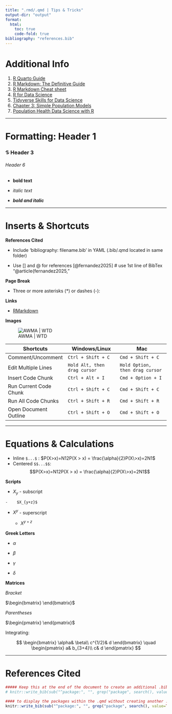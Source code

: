 ---
title: ".rmd/.qmd | Tips & Tricks"
output-dir: "output"
format: 
  html:
    toc: true
    code-fold: true
bibliography: "references.bib"
---


# **Additional Info**

1.  [R Quarto Guide](https://quarto.org/docs/projects/quarto-projects.html#creating-projects)
2.  [R Markdown: The Definitive Guide](https://bookdown.org/yihui/rmarkdown/)
3.  [R Markdown Cheat sheet](file:///C:/Users/rylee/Downloads/rmarkdown.pdf)
4.  [R for Data Science](https://r4ds.had.co.nz/r-markdown.html)
5.  [Tidyverse Skills for Data Science](https://jhudatascience.org/tidyversecourse/)
6.  [Chapter 3: Simple Population Models](https://haddonm.github.io/URMQMF/simple-population-models.html)
7.  [Population Health Data Science with R](https://bookdown.org/taragonmd/phds/)

------------------------------------------------------------------------

# **Formatting**: Header 1

### ⥮ Header 3

###### Header 6

-   **bold text**

-    *italic text*

-   ***bold and italic***

------------------------------------------------------------------------

# Inserts & Shortcuts

**References Cited**

-   Include 'bibliography: filename.bib' in YAML (.bib/.qmd located in same folder)

-    Use $[]$ and $@$ for references [@fernandez2025] \# use 1st line of BibTex "@article{fernandez2025,"

**Page Break**

-   Three or more asterisks (\*) or dashes (-):

**Links**

-    [RMarkdown](https://rmarkdown.rstudio.com/index.html)

**Images**

![AWMA \| WTD](input/AWMAdeer.jpg)

| Shortcuts | Windows/Linux | Mac |
|------------------------|------------------------|------------------------|
| Comment/Uncomment | `Ctrl + Shift + C` | `Cmd + Shift + C` |
| Edit Multiple Lines | `Hold Alt, then drag cursor` | `Hold Option, then drag cursor` |
| Insert Code Chunk | `Ctrl + Alt + I` | `Cmd + Option + I` |
| Run Current Code Chunk | `Ctrl + Shift + C` | `Cmd + Shift + C` |
| Run All Code Chunks | `Ctrl + Shift + R` | `Cmd + Shift + R` |
| Open Document Outline | `Ctrl + Shift + O` | `Cmd + Shift + O` |

------------------------------------------------------------------------

# Equations & Calculations

-   Inline `$...$` : $P(X>x)=N12P(X > x) = \frac{\alpha}{2}P(X\>x)=2N1$
-   Centered `$$...$$`: $$P(X>x)=N12P(X > x) = \frac{\alpha}{2}P(X\>x)=2N1$$

**Scripts**

-    $X_y$ - subscript

    -    $X_{y+z}$

-   $X^y$ - superscript

    -    $X^{y+z}$

**Greek Letters**

-   $\alpha$

-    $\beta$

-    $\gamma$

-    $\delta$

**Matrices**

*Bracket*

$\begin{bmatrix}
\end{bmatrix}$

*Parentheses*

$\begin{pmatrix}
\end{pmatrix}$

Integrating:

$$
\begin{bmatrix}
\alpha& \beta\\
c^{1/2}& d
\end{bmatrix} \quad 
\begin{pmatrix}
a& b_{3+4}\\
c& d
\end{pmatrix}
$$

------------------------------------------------------------------------

# **References Cited**

```{r bib, include=FALSE}

##### Keep this at the end of the document to create an additional .bib file that includes the packages used ##### 
# knitr::write_bib(sub("^package:", "", grep("package", search(), value=TRUE)), file='pckg.bib')

#### to display the packages within the .qmd without creating another .bib ####
knitr::write_bib(sub("^package:", "", grep("package", search(), value=TRUE)), file='')

```
